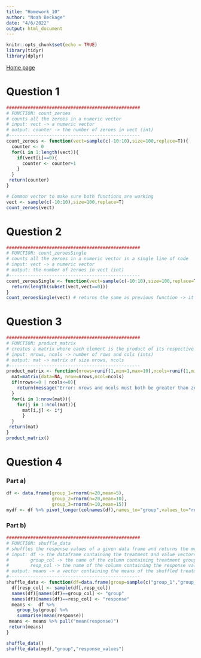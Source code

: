 ```yaml
---
title: "Homework_10"
author: "Noah Beckage"
date: "4/6/2022"
output: html_document
---
```


```r
knitr::opts_chunk$set(echo = TRUE)
library(tidyr)
library(dplyr)
```

[Home page](index.html)

# Question 1
```r
##################################################
# FUNCTION: count_zeroes
# counts all the zeroes in a numeric vector
# input: vect -> a numeric vector
# output: counter -> the number of zeroes in vect (int)
#------------------------------------------------- 
count_zeroes <- function(vect=sample(c(-10:10),size=100,replace=T)){
  counter <- 0
  for(i in 1:length(vect)){
    if(vect[i]==0){
      counter <- counter+1
    }
  }
 return(counter)
}

# Common vector to make sure both functions are working
vect <- sample(c(-10:10),size=100,replace=T)
count_zeroes(vect)

```

# Question 2

```r
##################################################
# FUNCTION: count_zeroesSingle
# counts all the zeroes in a numeric vector in a single line of code
# input: vect -> a numeric vector
# output: the number of zeroes in vect (int)
#------------------------------------------------- 
count_zeroesSingle <- function(vect=sample(c(-10:10),size=100,replace=T)){
  return(length(subset(vect,vect==0)))
}
count_zeroesSingle(vect) # returns the same as previous function -> it works!
```

# Question 3
```r
##################################################
# FUNCTION: product_matrix
# creates a matrix where each element is the product of its respective row # and col #
# input: nrows, ncols -> number of rows and cols (ints)
# output: mat -> matrix of size nrows, ncols
#------------------------------------------------- 
product_matrix <- function(nrows=runif(1,min=1,max=10),ncols=runif(1,min=1,max=10)){
  mat=matrix(data=NA, nrow=nrows,ncol=ncols)
  if(nrows<=0 | ncols<=0){
    return(message("Error: nrows and ncols must both be greater than zero"))
  }
  for(i in 1:nrow(mat)){
    for(j in 1:ncol(mat)){
      mat[i,j] <- i*j
      }
  }
 return(mat)
}
product_matrix()
```

# Question 4
### Part a)
```r
df <- data.frame(group_1=rnorm(n=20,mean=5),
                 group_2=rnorm(n=20,mean=10),
                 group_3=rnorm(n=10,mean=15))
mydf <- df %>% pivot_longer(colnames(df),names_to="group",values_to="response_values")

```

### Part b)

```r

##################################################
# FUNCTION: shuffle_data
# shuffles the response values of a given data frame and returns the means for those values by treatment group
# input: df -> the dataframe containing the treatment and value vectors
#        group_col -> the name of the column containing treatment groups
#        resp_col -> the name of the column containing the response values
# output: means -> a vector containing the means of the shuffled treatment groups
#------------------------------------------------- 
shuffle_data <- function(df=data.frame(group=sample(c("group_1","group_2","group_3"),size=20,replace=T),response=runif(n=20,min=0,max=20)),group_col="group",resp_col="response"){
  df[resp_col] <- sample(df[,resp_col])
  names(df)[names(df)==group_col] <- "group"
  names(df)[names(df)==resp_col] <- "response"
  means <-  df %>% 
    group_by(group) %>% 
    summarise(mean(response))
 means <- means %>% pull("mean(response)")
 return(means)
}

shuffle_data()
shuffle_data(mydf,"group","response_values")
```


